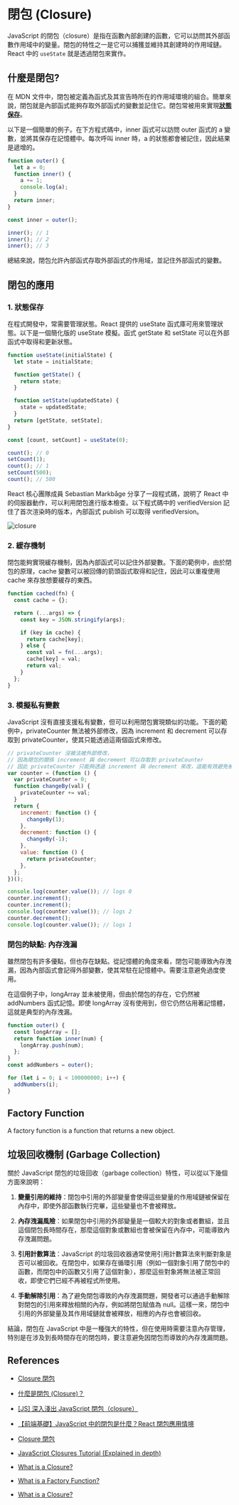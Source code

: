 # 閉包 (Closure)

JavaScript 的閉包（closure）是指在函數內部創建的函數，它可以訪問其外部函數作用域中的變量。閉包的特性之一是它可以捕獲並維持其創建時的作用域鏈。 React 中的 `useState` 就是透過閉包來實作。

## 什麼是閉包?

在 MDN 文件中，閉包被定義為函式及其宣告時所在的作用域環境的組合。簡單來說，閉包就是內部函式能夠存取外部函式的變數並記住它。閉包常被用來實現<u>**狀態保存**</u>。

以下是一個簡單的例子。在下方程式碼中，inner 函式可以訪問 outer 函式的 a 變數，並將其保存在記憶體中。每次呼叫 inner 時，a 的狀態都會被記住，因此結果是遞增的。

```js
function outer() {
  let a = 0;
  function inner() {
    a += 1;
    console.log(a);
  }
  return inner;
}

const inner = outer();

inner(); // 1
inner(); // 2
inner(); // 3
```

總結來說，閉包允許內部函式存取外部函式的作用域，並記住外部函式的變數。

## 閉包的應用

### 1. 狀態保存

在程式開發中，常需要管理狀態。React 提供的 useState 函式庫可用來管理狀態。以下是一個簡化版的 useState 模擬。函式 getState 和 setState 可以在外部函式中取得和更新狀態。

```js
function useState(initialState) {
  let state = initialState;

  function getState() {
    return state;
  }

  function setState(updatedState) {
    state = updatedState;
  }
  return [getState, setState];
}

const [count, setCount] = useState(0);

count(); // 0
setCount(1);
count(); // 1
setCount(500);
count(); // 500
```

React 核心團隊成員 Sebastian Markbåge 分享了一段程式碼，說明了 React 中的伺服器動作，可以利用閉包進行版本檢查。以下程式碼中的 verifiedVersion 記住了首次渲染時的版本，內部函式 publish 可以取得 verifiedVersion。

![closure](/closure.jpeg)

### 2. 緩存機制

閉包能夠實現緩存機制，因為內部函式可以記住外部變數。下面的範例中，由於閉包的原理，cache 變數可以被回傳的箭頭函式取得和記住，因此可以重複使用 cache 來存放想要緩存的東西。

```js
function cached(fn) {
  const cache = {};

  return (...args) => {
    const key = JSON.stringify(args);

    if (key in cache) {
      return cache[key];
    } else {
      const val = fn(...args);
      cache[key] = val;
      return val;
    }
  };
}
```

### 3. 模擬私有變數

JavaScript 沒有直接支援私有變數，但可以利用閉包實現類似的功能。下面的範例中，privateCounter 無法被外部修改，因為 increment 和 decrement 可以存取到 privateCounter，使其只能透過這兩個函式來修改。

```js
// privateCounter 沒被法被外部修改，
// 因為閉包的關係 increment 與 decrement 可以存取到 privateCounter
// 因此 privateCounter 只能夠透過 increment 與 decrement 來改，這能有效避免被誤觸到
var counter = (function () {
  var privateCounter = 0;
  function changeBy(val) {
    privateCounter += val;
  }
  return {
    increment: function () {
      changeBy(1);
    },
    decrement: function () {
      changeBy(-1);
    },
    value: function () {
      return privateCounter;
    },
  };
})();

console.log(counter.value()); // logs 0
counter.increment();
counter.increment();
console.log(counter.value()); // logs 2
counter.decrement();
console.log(counter.value()); // logs 1
```

### 閉包的缺點: 內存洩漏

雖然閉包有許多優點，但也存在缺點。從記憶體的角度來看，閉包可能導致內存洩漏，因為內部函式會記得外部變數，使其常駐在記憶體中。需要注意避免過度使用。

在這個例子中，longArray 並未被使用，但由於閉包的存在，它仍然被 addNumbers 函式記憶。即使 longArray 沒有使用到，但它仍然佔用著記憶體，這就是典型的內存洩漏。

```js
function outer() {
  const longArray = [];
  return function inner(num) {
    longArray.push(num);
  };
}
const addNumbers = outer();

for (let i = 0; i < 100000000; i++) {
  addNumbers(i);
}
```

## Factory Function

A factory function is a function that returns a new object.

## 垃圾回收機制 (Garbage Collection)

關於 JavaScript 閉包的垃圾回收（garbage collection）特性，可以從以下幾個方面來說明：

1. **變量引用的維持**：閉包中引用的外部變量會使得這些變量的作用域鏈被保留在內存中，即使外部函數執行完畢，這些變量也不會被釋放。

2. **內存洩漏風險**：如果閉包中引用的外部變量是一個較大的對象或者數組，並且這個閉包長時間存在，那麼這個對象或數組也會被保留在內存中，可能導致內存洩漏問題。

3. **引用計數算法**：JavaScript 的垃圾回收器通常使用引用計數算法來判斷對象是否可以被回收。在閉包中，如果存在循環引用（例如一個對象引用了閉包中的函數，而閉包中的函數又引用了這個對象），那麼這些對象將無法被正常回收，即使它們已經不再被程式所使用。

4. **手動解除引用**：為了避免閉包導致的內存洩漏問題，開發者可以通過手動解除對閉包的引用來釋放相關的內存，例如將閉包賦值為 null。這樣一來，閉包中引用的外部變量及其作用域鏈就會被釋放，相應的內存也會被回收。

結論，閉包在 JavaScript 中是一種強大的特性，但在使用時需要注意內存管理，特別是在涉及到長時間存在的閉包時，要注意避免因閉包而導致的內存洩漏問題。

## References

- [Closure 閉包](https://eyesofkids.gitbooks.io/javascript-start-from-es6/content/part4/closure.html)
- [什麼是閉包 (Closure)？](https://www.explainthis.io/zh-hant/swe/what-is-closure)
- [[JS] 深入淺出 JavaScript 閉包（closure）](https://pjchender.dev/javascript/js-closure/)
- [【前端基礎】JavaScript 中的閉包是什麼？React 閉包應用情境](https://vocus.cc/article/65bb95f8fd89780001ba5756)
- [Closure 閉包](https://eyesofkids.gitbooks.io/javascript-start-from-es6/content/part4/closure.html)
- [JavaScript Closures Tutorial (Explained in depth)](https://www.youtube.com/watch?v=aHrvi2zTlaU)

- [What is a Closure?](https://kyleshevlin.com/what-is-a-closure/)
- [What is a Factory Function?](https://kyleshevlin.com/what-is-a-factory-function/)
- [What is a Closure?](https://kyleshevlin.com/what-is-a-closure/)
